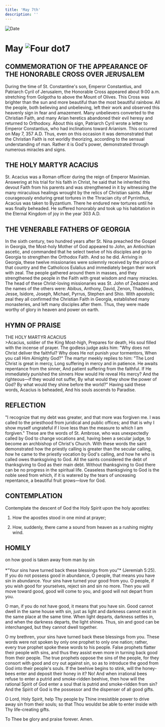 ```yaml
---
title: 'May 7th'
description: ''
---
```


<RunningHead />
<Image src="/title-imprint.png" height={68} width={50} alt="Date" className="title-imprint"/>

# <div id="date">May <Image className="four-dot" src="/four-dot.png" height={15} width={15} alt="Four dot" />7</div>

## COMMEMORATION OF THE APPEARANCE OF THE HONORABLE CROSS OVER JERUSALEM

During the time of St. Constantine's son, Emperor Constantius, and Patriarch Cyril of Jerusalem, the Honorable Cross appeared about 9:00 a.m. stretching from Golgotha to above the Mount of Olives. This Cross was brighter than the sun and more beautiful than the most beautiful rainbow. All the people, both believing and unbelieving, left their work and observed this heavenly sign in fear and amazement. Many unbelievers converted to the Christian Faith, and many Arian heretics abandoned their evil heresy and returned to Orthodoxy. About this sign, Patriarch Cyril wrote a letter to Emperor Constantius, who had inclinations toward Arianism. This occurred on May 7, 357 A.D. Thus, even on this occasion it was demonstrated that the Christian Faith is not worldly theorizing, according to the sensual understanding of man. Rather it is God's power, demonstrated through numerous miracles and signs.

## THE HOLY MARTYR ACACIUS

St. Acacius was a Roman officer during the reign of Emperor Maximian. Answering at his trial for his faith in Christ, he said that he inherited this devout Faith from his parents and was strengthened in it by witnessing the many miraculous healings wrought by the relics of Christian saints. After courageously enduring great tortures in the Thracian city of Pyrrinthus, Acacius was taken to Byzantium. There he endured new tortures until he was finally beheaded. He suffered honorably and took up his habitation in the Eternal Kingdom of joy in the year 303 A.D.

## THE VENERABLE FATHERS OF GEORGIA

In the sixth century, two hundred years after St. Nina preached the Gospel in Georgia, the Most-holy Mother of God appeared to John, an Antiochian ascetic, and commanded that he select twelve of his disciples and go to Georgia to strengthen the Orthodox Faith. And so he did. Arriving in Georgia, these twelve missionaries were solemnly received by the prince of that country and the Catholicos Eulalius and immediately began their work with zeal. The people gathered around them in masses, and they strengthened the people in the Faith with great wisdom and many miracles. The head of these Christ-loving missionaries was St. John of Zedazeni and the names of the others were: Abibus, Anthony, David, Zenon, Thaddeus, Jesse, Isidore, Joseph, Michael, Pyrrus, Stephen and Shio. With apostolic zeal they all confirmed the Christian Faith in Georgia, established many monasteries, and left many disciples after them. Thus, they were made worthy of glory in heaven and power on earth.


## HYMN OF PRAISE
<div style={{textAlign:'center', color:'crimson', fontWeight:'bold'}}>
THE HOLY MARTYR ACACIUS
</div>
>Acacius, soldier of the King Most-high,  
Prepares for death,  
His soul filled with the incense of prayer.  
The godless judge asks him:  
"Why does not Christ deliver the faithful?  
Why does He not punish your tormentors,  
When you call Him Almighty God?"  
The martyr meekly replies to him:  
"The Lord Christ is great in mercy,  
Long suffering in mercy and in patience.  
He awaits repentance from the sinner,  
And patient suffering from the faithful.  
If He immediately punished the sinners  
How would He reveal His mercy?  
And the righteous—if they would not suffer,  
By what would they show the power of God?  
By what would they shine before the world?"  
Having said these words, Acacius is beheaded,  
And his souls ascends to Paradise.  


## REFLECTION

"I recognize that my debt was greater, and that more was forgiven me. I was called to the priesthood from juridical and public offices; and that is why I show myself ungrateful if I love less than the measure to which I am forgiven." These are the words of St. Ambrose, who was unexpectedly called by God to change vocations and, having been a secular judge, to become an archbishop of Christ's Church. With these words the saint demonstrated how the priestly calling is greater than the secular calling, how he came to the priestly vocation by God's calling, and how he who is called owes thanksgiving to God. All the saints considered the debt of thanksgiving to God as their main debt. Without thanksgiving to God there can be no progress in the spiritual life. Ceaseless thanksgiving to God is the noble seed from which, if it is watered by the tears of unceasing repentance, a beautiful fruit grows—love for God.


## CONTEMPLATION

Contemplate the descent of God the Holy Spirit upon the holy apostles:

1. How the apostles stood in one mind at prayer;

2. How, suddenly, there came a sound from heaven as a rushing mighty wind.


## HOMILY
<div style={{textAlign:'center', color:'crimson', fontWeight:'bold'}}>
on how good is taken away from man by sin
</div><br />
<div style={{textAlign:'right'}}>
*"Your sins have turned back these blessings from you"* (Jeremiah 5:25).
</div>
If you do not possess good in abundance, O people, that means you have sin in abundance. Your sins have turned your good from you. O people, if you wish good for yourselves, reject sin and sin no more. Then you will move toward good, good will come to you, and good will not depart from you.

O man, if you do not have good, it means that you have sin. Good cannot dwell in the same house with sin, just as light and darkness cannot exist in the same place at the same time. When light departs, darkness settles in, and when the darkness departs, the light shines. Thus, sin and good can be interchanged, but they cannot dwell together.

O my brethren, your sins have turned back these blessings from you. These words were not spoken by only one prophet to only one nation; rather, every true prophet spoke these words to his people. False prophets flatter their people with sins, and thus they assist even more in turning back good from their people. The true prophets oppose the sins of the people, for they consort with good and cry out against sin, so as to introduce the good from God into their people's souls. If the beehive begins to stink, will the honey-bees enter and deposit their honey in it? No! And when irrational bees refuse to enter a putrid and smoke-ridden beehive, then how will the rational Spirit of God enter a soul that is putrid and smoke-ridden from sin? And the Spirit of God is the possessor and the dispenser of all good gifts.

O Lord, Holy Spirit, help Thy people by Thine irresistible power to drive away sin from their souls; so that Thou wouldst be able to enter inside with Thy life-creating gifts.

To Thee be glory and praise forever. Amen.